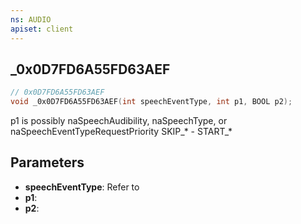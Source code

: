 ```yaml
---
ns: AUDIO
apiset: client
---
```

## _0x0D7FD6A55FD63AEF

```c
// 0x0D7FD6A55FD63AEF
void _0x0D7FD6A55FD63AEF(int speechEventType, int p1, BOOL p2);
```

p1 is possibly naSpeechAudibility, naSpeechType, or naSpeechEventTypeRequestPriority
SKIP_* - START_*

## Parameters
* **speechEventType**: Refer to <EmbeddedEnum type="naSpeechEventType" />
* **p1**:
* **p2**:
